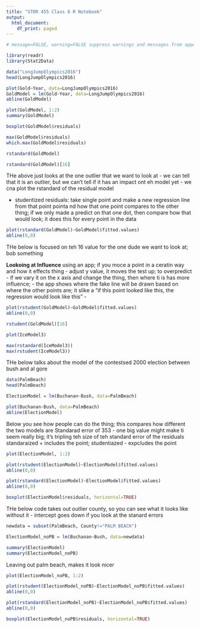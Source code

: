 ```yaml
---
title: "STOR 455 Class 6 R Notebook"
output:
  html_document:
    df_print: paged
---
```

 
```r
# message=FALSE, warning=FALSE suppress warnings and messages from appearing in knitted files

library(readr)
library(Stat2Data)
```

```r
data("LongJumpOlympics2016")
head(LongJumpOlympics2016)
```

```r
plot(Gold~Year, data=LongJumpOlympics2016)
GoldModel = lm(Gold~Year, data=LongJumpOlympics2016)
abline(GoldModel)

plot(GoldModel, 1:2)
summary(GoldModel)
```

```r
boxplot(GoldModel$residuals)

max(GoldModel$residuals)
which.max(GoldModel$residuals)
```

```r
rstandard(GoldModel)

rstandard(GoldModel)[16]
```
THe above just looks at the one outlier that we want to look at 
- we can tell that it is an outlier, but we can't tell if it has an impact ont eh model yet 
- we cna plot the rstandard of the residual model 

- studentized residuals: take single point and make a new regression line from that point pointa nd how that one point compares to the other thing; if we only made a predict on that one dot, then compare how that would look; it does this for every point in the data
```r
plot(rstandard(GoldModel)~GoldModel$fitted.values)
abline(0,0)
```
THe below is focused on teh 16 value for the one dude we want to look at; bob something 

**Lookoing at Influence** 
using an app; if you moce a point in a ceratin way and how it effects thing 
- adjust y value, it moves the test up; to overpredict 
- if we vary it on the x axis and change the thing, then where ti is has more influence; 
- the app shows where the fake line will be drawn based on where the other points are; it slike a "if this point looked like this, the regression would look like this" 
- 
```r
plot(rstudent(GoldModel)~GoldModel$fitted.values)
abline(0,0)

rstudent(GoldModel)[16]
```

```r
plot(IceModel3)

max(rstandard(IceModel3))
max(rstudent(IceModel3))
```

THe below talks about the model of the contestsed 2000 election between bush and al gore 
```r
data(PalmBeach)
head(PalmBeach)

ElectionModel = lm(Buchanan~Bush, data=PalmBeach)

plot(Buchanan~Bush, data=PalmBeach)
abline(ElectionModel)
```
 Below you see how people can do the thing; this compares how different the two models are 
 Standarad error of 353 - one big value might make ti seem really big; it's tripling teh size of teh standard error of the residuals 
 standaraized = includes the point; studentiazed - expcludes the point 
```r
plot(ElectionModel, 1:2)

plot(rstudent(ElectionModel)~ElectionModel$fitted.values)
abline(0,0)

plot(rstandard(ElectionModel)~ElectionModel$fitted.values)
abline(0,0)

boxplot(ElectionModel$residuals, horizontal=TRUE)
```
THe below code takes out outlier county, so you can see what it looks like without it 
- intercept goes down if you look at the stanard errors 
```r
newdata = subset(PalmBeach, County!="PALM BEACH")

ElectionModel_noPB = lm(Buchanan~Bush, data=newdata)

summary(ElectionModel)
summary(ElectionModel_noPB)
```
Leaving out palm beach, makes it look nicer 
```r
plot(ElectionModel_noPB, 1:2)

plot(rstudent(ElectionModel_noPB)~ElectionModel_noPB$fitted.values)
abline(0,0)

plot(rstandard(ElectionModel_noPB)~ElectionModel_noPB$fitted.values)
abline(0,0)

boxplot(ElectionModel_noPB$residuals, horizontal=TRUE)
```
